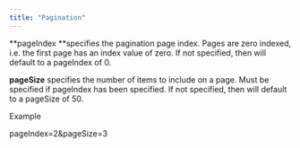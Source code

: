 ```yaml
---
title: "Pagination"
---
```


**pageIndex **specifies the pagination page index. Pages are zero indexed, i.e. the first page has an index value of zero. If not specified, then will default to a pageIndex of 0.

**pageSize** specifies the number of items to include on a page. Must be specified if pageIndex has been specified. If not specified, then will default to a pageSize of 50.

Example

pageIndex=2&pageSize=3